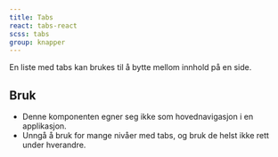```yaml
---
title: Tabs
react: tabs-react
scss: tabs
group: knapper
---
```



<Ingress>En liste med tabs kan brukes til å bytte mellom innhold på en side.</Ingress>

<ComponentExample title="Tabs" component={TabsExample} codeExample={tabsExampleCode} />

## Bruk

-   Denne komponenten egner seg ikke som hovednavigasjon i en applikasjon.
-   Unngå å bruk for mange nivåer med tabs, og bruk de helst ikke rett under hverandre.

